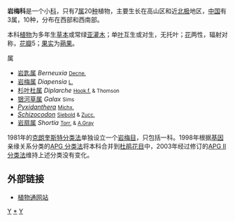 {{Automatic taxobox
| taxon = Diapensiaceae
| image = Diapensia lapponica 1996-07-26.jpg
| image_caption = ''Diapensia lapponica''
| authority = [[John_Lindley|Lindl.]]
| subdivision_ranks = [[属|属]]
| subdivision = 
参见正文
}}

'''岩梅科'''是一个小[[科|科]]，只有7[[属|属]]20[[种|种]]植物，主要生长在高山区和近[[北极|北极]]地区，[[中国|中国]]有3属，10种，分布在西部和西南部。

本科[[植物|植物]]为多年生[[草本|草本]]或常绿[[亚灌木|亚灌木]]；单[[叶|叶]]互生或对生，无托叶；[[花|花]]两性，辐射对称，[[花瓣|花瓣]]5；[[果实|果实]]为[[蒴果|蒴果]]。

;属
*[[岩匙属|岩匙属]] ''Berneuxia'' <small>[[Decne.|Decne.]]</small>
*[[岩梅属|岩梅属]] ''Diapensia'' <small>[[Carolus_Linnaeus|L.]]</small>
*[[杉叶杜属|杉叶杜属]] ''Diplarche'' <small>[[Joseph_Dalton_Hooker|Hook.f.]] & Thomson</small>
*[[银河草属|银河草属]] ''Galax'' <small>Sims</small>
*''[[Pyxidanthera|Pyxidanthera]]'' <small>[[André_Michaux|Michx.]]</small>
*''[[Schizocodon|Schizocodon]]'' <small>[[Philipp_Franz_von_Siebold|Siebold]] & [[Joseph_Gerhard_Zuccarini|Zucc.]]</small>
*[[岩扇属|岩扇属]] ''Shortia'' <small>[[John_Torrey|Torr.]] & [[Asa_Gray|A.Gray]]</small>

1981年的[[克朗奎斯特分类法|克朗奎斯特分类法]]单独设立一个[[岩梅目|岩梅目]]，只包括一科。1998年根据[[基因|基因]]亲缘关系分类的[[APG_分类法|APG 分类法]]将本科合并到[[杜鹃花目|杜鹃花目]]中，2003年经过修订的[[APG_II_分类法|APG II 分类法]]维持上述分类没有变化。

{{commons category|Diapensiaceae}}

== 外部链接 ==
*[https://web.archive.org/web/20070929001035/http://www.plant.ac.cn/latin/Diapensiaceae/Diapensia.htm 植物通网站]
{{Taxonbar|from=Q131417}}

[[Category:植物科名|Y]]
[[Category:岩梅科|*]]
[[Category:杜鹃花目|Y]]